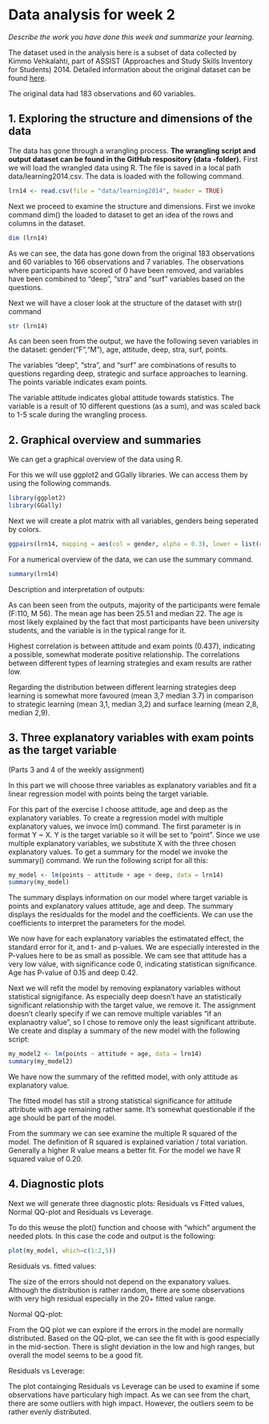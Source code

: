 # Data analysis for week 2

*Describe the work you have done this week and summarize your learning.*

The dataset used in the analysis here is a subset of data collected by Kimmo Vehkalahti, part of
ASSIST (Approaches and Study Skills Inventory for Students) 2014. Detailed information about the original dataset can be found [here](http://www.helsinki.fi/~kvehkala/JYTmooc/JYTOPKYS3-meta.txt).

The original data had 183 observations and 60 variables.

## 1. Exploring the structure and dimensions of the data

The data has gone through a wrangling process. **The wrangling script and output dataset can be found in the GitHub respository (data -folder).** First we will load the wrangled data using R. The file is saved in a local path data/learning2014.csv. The data is loaded with the following command.


```r
lrn14 <- read.csv(file = "data/learning2014", header = TRUE)

```

Next we proceed to examine the structure and dimensions. First we invoke command dim() the loaded to dataset to get an idea of the rows and columns in the dataset.

```r
dim (lrn14)
```
As we can see, the data has gone down from the original 183 observations and 60 variables to 166 observations and 7 variables. The observations where participants have scored of 0 have been removed, and variables have been combined to "deep", "stra" and "surf" variables based on the questions.

Next we will have a closer look at the structure of the dataset with str() command

```r
str (lrn14)
```

As can been seen from the output, we have the following seven variables in the dataset: gender("F","M"), age, attitude, deep, stra, surf, points.

The variables "deep", "stra", and "surf" are combinations of results to questions regarding deep, strategic and surface approaches to learning. The points variable indicates exam points.

The variable attitude indicates global attitude towards statistics. The variable is a result of 10 different questions (as a sum), and was scaled back to 1-5 scale during the wrangling process.

## 2. Graphical overview and summaries

We can get a graphical overview of the data using R. 

For this we will use ggplot2 and GGally libraries. We can access them by using the following commands.

```r
library(ggplot2)
library(GGally)
```

Next we will create a plot matrix with all variables, genders being seperated by colors.

```r
ggpairs(lrn14, mapping = aes(col = gender, alpha = 0.3), lower = list(combo = wrap("facethist", bins = 20)))
```

For a numerical overview of the data, we can use the summary command.


```r
summary(lrn14)
```

Description and interpretation of outputs:

As can been seen from the outputs, majority of the participants were female (F:110, M 56). The mean age has been 25.51 and median 22. The age is most likely explained by the fact that most participants have been university students, and the variable is in the typical range for it.

Highest correlation is between attitude and exam points (0.437), indicating a possible, somewhat moderate positive relationship. The correlations between different types of learning strategies and exam results are rather low.

Regarding the distribution between different learning strategies deep learning is somewhat more favoured (mean 3,7 median 3.7) in comparison to strategic learning (mean 3,1, median 3,2) and surface learning (mean 2,8, median 2,9).

## 3. Three explanatory variables with exam points as the target variable

(Parts 3 and 4 of the weekly assignment)

In this part we will choose three variables as explanatory variables and fit a linear regression model with points being the target variable.

For this part of the exercise I choose attitude, age and deep as the explanatory variables. To create a regression model with multiple explanatory values, we invoce lm() command. The first parameter is in format Y ~ X. Y is the target variable so it will be set to "point". Since we use multiple explanatory variables, we substitute X with the three chosen explanatory values. To get a summary for the model we invoke the summary() command. We run the following script for all this:

```r
my_model <- lm(points ~ attitude + age + deep, data = lrn14)
summary(my_model)
```

The summary displays information on our model where target variable is points and explanatory values attitude, age and deep. The summary displays the residualds for the model and the coefficients. We can use the coefficients to interpret the parameters for the model.

We now have for each explanatory variables the estimatated effect, the standard error for it, and t- and p-values. We are especially interested in the P-values here to be as small as possible. We cam see that attitude has a very low value, with significance code 0, indicating statistican significance. Age has P-value of 0.15 and deep 0.42.

Next we will refit the model by removing explanatory variables without statistical signigifance. As especially deep doesn't have an statistically significant relationship with the target value, we remove it. The assignment doesn't clearly specify if we can remove multiple variables "if an explanaotry value", so I chose to remove only the least significant attribute. We create and display a summary of the new model with the following script:

```r
my_model2 <- lm(points ~ attitude + age, data = lrn14)
summary(my_model2)
```

We have now the summary of the refitted model, with only attitude as explanatory value.

The fitted model has still a strong statistical significance for attitude attribute with age remaining rather same. It's somewhat questionable if the age should be part of the model.

From the summary we can see examine the multiple R squared of the model. The definition of R squared is explained variation / total variation. Generally a higher R value means a better fit. For the model we have R squared value of 0.20. 

## 4. Diagnostic plots

Next we will generate three diagnostic plots: Residuals vs Fitted values, Normal QQ-plot and Residuals vs Leverage.

To do this weuse the plot() function and choose with "which" argument the needed plots. In this case the code and output is the following:

```r
plot(my_model, which=c(1:2,5))
```

Residuals vs. fitted values:

The size of the errors should not depend on the expanatory values. Although the distribution is rather random, there are some observations with very high residual especially in the 20+ fitted value range.

Normal QQ-plot:

From the QQ plot we can explore if the errors in the model are normally distributed. Based on the QQ-plot, we can see the fit with is good especially in the mid-section. There is slight deviation in the low and high ranges, but overall the model seems to be a good fit.

Residuals vs Leverage:

The plot containging Residuals vs Leverage can be used to examine if some observations have particulary high impact. As we can see from the chart, there are some outliers with high impact. However, the outliers seem to be rather evenly distributed.


